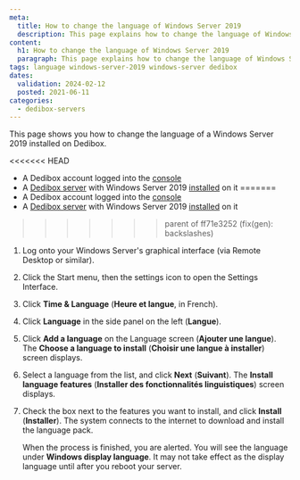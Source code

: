 ```yaml
---
meta:
  title: How to change the language of Windows Server 2019
  description: This page explains how to change the language of Windows Server 2019
content:
  h1: How to change the language of Windows Server 2019
  paragraph: This page explains how to change the language of Windows Server 2019
tags: language windows-server-2019 windows-server dedibox 
dates:
  validation: 2024-02-12
  posted: 2021-06-11
categories:
  - dedibox-servers
---
```


This page shows you how to change the language of a Windows Server 2019 installed on Dedibox.

<Macro id="requirements" />

<<<<<<< HEAD
- A Dedibox account logged into the [console](https://console.online.net/)
- A [Dedibox server](/dedibox/dedicated-servers/how-to/order-a-server/) with Windows Server 2019 [installed](/dedibox/dedicated-servers/how-to/install-a-server/) on it
=======
- A Dedibox account logged into the [console](https://console.online.net)
- A [Dedibox server](/dedibox/dedicated-servers/how-to/order-a-server) with Windows Server 2019 [installed](/dedibox/dedicated-servers/how-to/install-a-server) on it
>>>>>>> parent of ff71e3252 (fix(gen): backslashes)

1. Log onto your Windows Server's graphical interface (via Remote Desktop or similar).
2. Click the Start menu, then the settings icon to open the Settings Interface.
3. Click **Time & Language** (**Heure et langue**, in French).
4. Click **Language** in the side panel on the left (**Langue**).
5. Click **Add a language** on the Language screen (**Ajouter une langue**). The **Choose a language to install** (**Choisir une langue à installer**) screen displays.
6. Select a language from the list, and click **Next** (**Suivant**). The **Install language features** (**Installer des fonctionnalités linguistiques**) screen displays.
7. Check the box next to the features you want to install, and click **Install** (**Installer**). The system connects to the internet to download and install the language pack.

    When the process is finished, you are alerted. You will see the language under **Windows display language**. It may not take effect as the display language until after you reboot your server.


